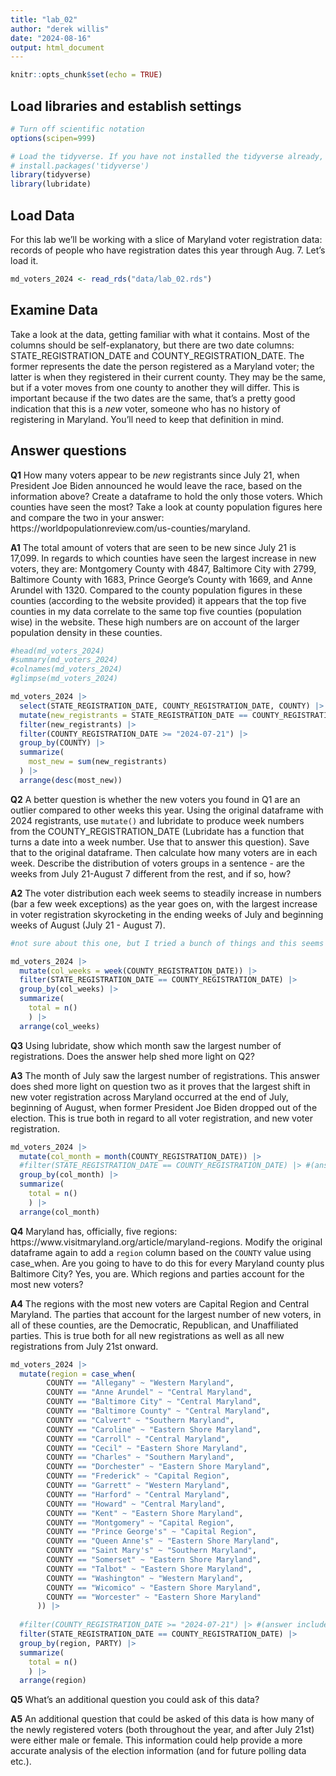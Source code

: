 ```yaml
---
title: "lab_02"
author: "derek willis"
date: "2024-08-16"
output: html_document
---
```


```r
knitr::opts_chunk$set(echo = TRUE)
```

## Load libraries and establish settings

```r
# Turn off scientific notation
options(scipen=999)

# Load the tidyverse. If you have not installed the tidyverse already, remove the # from the next line and run it first.  
# install.packages('tidyverse')
library(tidyverse)
library(lubridate)
```

## Load Data

For this lab we'll be working with a slice of Maryland voter registration data: records of people who have registration dates this year through Aug. 7. Let's load it.

```r
md_voters_2024 <- read_rds("data/lab_02.rds")
```

## Examine Data

Take a look at the data, getting familiar with what it contains. Most of the columns should be self-explanatory, but there are two date columns: STATE_REGISTRATION_DATE and COUNTY_REGISTRATION_DATE. The former represents the date the person registered as a Maryland voter; the latter is when they registered in their current county. They may be the same, but if a voter moves from one county to another they will differ. This is important because if the two dates are the same, that's a pretty good indication that this is a *new* voter, someone who has no history of registering in Maryland. You'll need to keep that definition in mind.

## Answer questions

**Q1** How many voters appear to be *new* registrants since July 21, when President Joe Biden announced he would leave the race, based on the information above? Create a dataframe to hold the only those voters. Which counties have seen the most? Take a look at county population figures here and compare the two in your answer: https://worldpopulationreview.com/us-counties/maryland.

**A1** The total amount of voters that are seen to be new since July 21 is 17,099. In regards to which counties have seen the largest increase in new voters, they are: Montgomery County with 4847, Baltimore City with 2799, Baltimore County with 1683, Prince George's County with 1669, and Anne Arundel with 1320. Compared to the county population figures in these counties (according to the website provided) it appears that the top five counties in my data correlate to the same top five counties (population wise) in the website. These high numbers are on account of the larger population density in these counties. 

```r
#head(md_voters_2024)
#summary(md_voters_2024)
#colnames(md_voters_2024)
#glimpse(md_voters_2024)

md_voters_2024 |>
  select(STATE_REGISTRATION_DATE, COUNTY_REGISTRATION_DATE, COUNTY) |>
  mutate(new_registrants = STATE_REGISTRATION_DATE == COUNTY_REGISTRATION_DATE) |>
  filter(new_registrants) |>
  filter(COUNTY_REGISTRATION_DATE >= "2024-07-21") |>
  group_by(COUNTY) |>
  summarize(
    most_new = sum(new_registrants)
  ) |>
  arrange(desc(most_new))
```

**Q2** A better question is whether the new voters you found in Q1 are an outlier compared to other weeks this year. Using the original dataframe with 2024 registrants, use `mutate()` and lubridate to produce week numbers from the COUNTY_REGISTRATION_DATE (Lubridate has a function that turns a date into a week number. Use that to answer this question). Save that to the original dataframe. Then calculate how many voters are in each week. Describe the distribution of voters groups in a sentence - are the weeks from July 21-August 7 different from the rest, and if so, how?

**A2** The voter distribution each week seems to steadily increase in numbers (bar a few week exceptions) as the year goes on, with the largest increase in voter registration skyrocketing in the ending weeks of July and beginning weeks of August (July 21 - August 7). 

```r
#not sure about this one, but I tried a bunch of things and this seems to work, worked from textbook#

md_voters_2024 |> 
  mutate(col_weeks = week(COUNTY_REGISTRATION_DATE)) |>
  filter(STATE_REGISTRATION_DATE == COUNTY_REGISTRATION_DATE) |>
  group_by(col_weeks) |>
  summarize(
    total = n()
    ) |>
  arrange(col_weeks)

```

**Q3** Using lubridate, show which month saw the largest number of registrations. Does the answer help shed more light on Q2?

**A3** The month of July saw the largest number of registrations. This answer does shed more light on question two as it proves that the largest shift in new voter registration across Maryland occurred at the end of July, beginning of August, when former President Joe Biden dropped out of the election. This is true both in regard to all voter registration, and new voter registration. 

```r

md_voters_2024 |> 
  mutate(col_month = month(COUNTY_REGISTRATION_DATE)) |>
  #filter(STATE_REGISTRATION_DATE == COUNTY_REGISTRATION_DATE) |> #(answer includes without this filter, AND with this filter)#
  group_by(col_month) |>
  summarize(
    total = n()
    ) |>
  arrange(col_month)

```

**Q4** Maryland has, officially, five regions: https://www.visitmaryland.org/article/maryland-regions. Modify the original dataframe again to add a `region` column based on the `COUNTY` value using case_when. Are you going to have to do this for every Maryland county plus Baltimore City? Yes, you are. Which regions and parties account for the most new voters?

**A4** The regions with the most new voters are Capital Region and Central Maryland. The parties that account for the largest number of new voters, in all of these counties, are the Democratic, Republican, and Unaffiliated parties. This is true both for all new registrations as well as all new registrations from July 21st onward. 


```r

md_voters_2024 |>
  mutate(region = case_when(
        COUNTY == "Allegany" ~ "Western Maryland",
        COUNTY == "Anne Arundel" ~ "Central Maryland",
        COUNTY == "Baltimore City" ~ "Central Maryland",
        COUNTY == "Baltimore County" ~ "Central Maryland",
        COUNTY == "Calvert" ~ "Southern Maryland",
        COUNTY == "Caroline" ~ "Eastern Shore Maryland",
        COUNTY == "Carroll" ~ "Central Maryland",
        COUNTY == "Cecil" ~ "Eastern Shore Maryland",
        COUNTY == "Charles" ~ "Southern Maryland",
        COUNTY == "Dorchester" ~ "Eastern Shore Maryland",
        COUNTY == "Frederick" ~ "Capital Region",
        COUNTY == "Garrett" ~ "Western Maryland",
        COUNTY == "Harford" ~ "Central Maryland",
        COUNTY == "Howard" ~ "Central Maryland",
        COUNTY == "Kent" ~ "Eastern Shore Maryland",
        COUNTY == "Montgomery" ~ "Capital Region",
        COUNTY == "Prince George's" ~ "Capital Region",
        COUNTY == "Queen Anne's" ~ "Eastern Shore Maryland",
        COUNTY == "Saint Mary's" ~ "Southern Maryland",
        COUNTY == "Somerset" ~ "Eastern Shore Maryland",
        COUNTY == "Talbot" ~ "Eastern Shore Maryland",
        COUNTY == "Washington" ~ "Western Maryland",
        COUNTY == "Wicomico" ~ "Eastern Shore Maryland",
        COUNTY == "Worcester" ~ "Eastern Shore Maryland"
      )) |>
  
  #filter(COUNTY_REGISTRATION_DATE >= "2024-07-21") |> #(answer includes without this filter, AND with this filter)#
  filter(STATE_REGISTRATION_DATE == COUNTY_REGISTRATION_DATE) |>
  group_by(region, PARTY) |>
  summarize(
    total = n()
    ) |>
  arrange(region)

```

**Q5** What's an additional question you could ask of this data?

**A5** An additional question that could be asked of this data is how many of the newly registered voters (both throughout the year, and after July 21st) were either male or female. This information could help provide a more accurate analysis of the election information (and for future polling data etc.).




